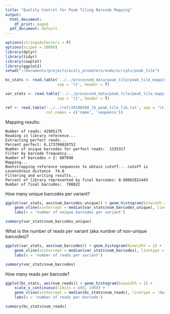 ```yaml
---
title: "Quality Control for Peak Tiling Barcode Mapping"
output:
  html_document:
    df_print: paged
  pdf_document: default
---
```


```r
options(stringsAsFactors = F)
options(scipen = 10000)
library(dplyr)
library(tidyr)
library(cowplot)
library(ggplot2)
setwd("~/Documents/projects/ecoli_promoters/endo/scripts/peak_tile")

bc_stats <- read.table('../../processed_data/peak_tile/peak_tile_mapping_barcode_statistics.txt',
                       sep = '\t', header = T)

var_stats <- read.table('../../processed_data/peak_tile/peak_tile_mapping_variant_statistics.txt',
                       sep = '\t', header = T)

ref <- read.table('../../ref/20180508_lb_peak_tile_lib.txt', sep = '\t',
                  col.names = c('name', 'sequence'))
```

Mapping results:
```
Number of reads: 42985175
Reading in library reference...
Extracting perfect reads...
Percent perfect: 0.173709028752
Number of unique barcodes for perfect reads:  1235317
Filter by barcode frequency...
Number of barcodes > 2: 807898
Mapping...
Bootstrapping reference sequences to obtain cutoff... cutoff is Levenshtein distance  74.0
Filtering and writing results...
Percent of library represented by final barcodes: 0.98002821443
Number of final barcodes:  788822
```


How many unique barcodes per variant?
```r
ggplot(var_stats, aes(num_barcodes_unique)) + geom_histogram(binwidth = 1) +
    geom_vline(xintercept = median(var_stats$num_barcodes_unique), linetype = 'dashed') +
    labs(x = 'number of unique barcodes per variant')
```

```r
summary(var_stats$num_barcodes_unique)
```

What is the number of reads per variant (aka number of non-unique barcodes)?
```r
ggplot(var_stats, aes(num_barcodes)) + geom_histogram(binwidth = 1) +
    geom_vline(xintercept = median(var_stats$num_barcodes), linetype = 'dashed') +
    labs(x = 'number of reads per variant')
```

```r
summary(var_stats$num_barcodes)
```

How many reads per barcode?
```r
ggplot(bc_stats, aes(num_reads)) + geom_histogram(binwidth = 1) + 
    scale_x_continuous(limits = c(0, 100)) +
    geom_vline(xintercept = median(bc_stats$num_reads), linetype = 'dashed') +
    labs(x = 'number of reads per barcode')
```

```r
summary(bc_stats$num_reads)
```

